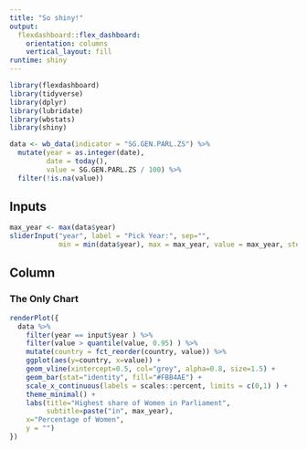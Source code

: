 ```yaml
---
title: "So shiny!"
output: 
  flexdashboard::flex_dashboard:
    orientation: columns
    vertical_layout: fill
runtime: shiny
---
```


```r
library(flexdashboard)
library(tidyverse)
library(dplyr)
library(lubridate)
library(wbstats)
library(shiny)

data <- wb_data(indicator = "SG.GEN.PARL.ZS") %>%
  mutate(year = as.integer(date),
         date = today(),
         value = SG.GEN.PARL.ZS / 100) %>%
  filter(!is.na(value))
```

Inputs {.sidebar}
-----------------------------------------------------------------------
```r
max_year <- max(data$year)
sliderInput("year", label = "Pick Year:", sep="",
            min = min(data$year), max = max_year, value = max_year, step = 1)
```


Column {data-width=650}
-----------------------------------------------------------------------

### The Only Chart

```r
renderPlot({
  data %>% 
    filter(year == input$year ) %>%
    filter(value > quantile(value, 0.95) ) %>%
    mutate(country = fct_reorder(country, value)) %>%
    ggplot(aes(y=country, x=value)) +
    geom_vline(xintercept=0.5, col="grey", alpha=0.8, size=1.5) +
    geom_bar(stat="identity", fill="#FBB4AE") +
    scale_x_continuous(labels = scales::percent, limits = c(0,1) ) +
    theme_minimal() +
    labs(title="Highest share of Women in Parliament",
         subtitle=paste("in", max_year),
    x="Percentage of Women",
    y = "")
})
```


